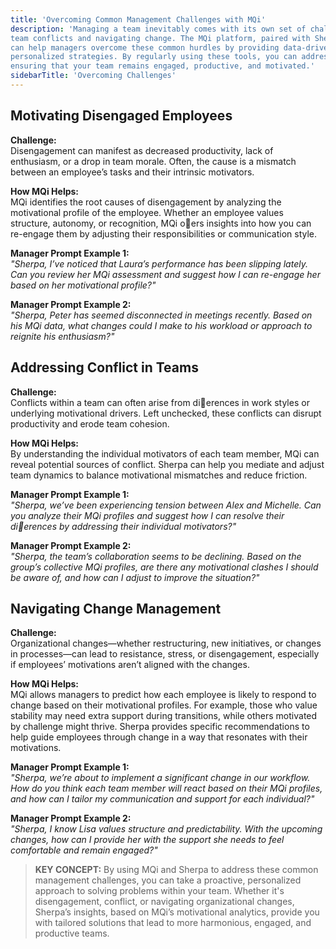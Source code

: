```yaml
---
title: 'Overcoming Common Management Challenges with MQi'
description: 'Managing a team inevitably comes with its own set of challenges, from disengaged employees to
team conflicts and navigating change. The MQi platform, paired with Sherpa’s real-time guidance,
can help managers overcome these common hurdles by providing data-driven insights and
personalized strategies. By regularly using these tools, you can address challenges proactively,
ensuring that your team remains engaged, productive, and motivated.'
sidebarTitle: 'Overcoming Challenges'
---
```


## Motivating Disengaged Employees

**Challenge:** \
Disengagement can manifest as decreased productivity, lack of enthusiasm, or a drop in team
morale. Often, the cause is a mismatch between an employee’s tasks and their intrinsic motivators.

**How MQi Helps:** \
MQi identifies the root causes of disengagement by analyzing the motivational profile of the
employee. Whether an employee values structure, autonomy, or recognition, MQi o􀆯ers insights
into how you can re-engage them by adjusting their responsibilities or communication style.

**Manager Prompt Example 1:** \
*"Sherpa, I’ve noticed that Laura’s performance has been slipping lately. Can you review her
MQi assessment and suggest how I can re-engage her based on her motivational profile?"*

**Manager Prompt Example 2:** \
*"Sherpa, Peter has seemed disconnected in meetings recently. Based on his MQi data, what
changes could I make to his workload or approach to reignite his enthusiasm?"*

## Addressing Conflict in Teams

**Challenge:** \
Conflicts within a team can often arise from di􀆯erences in work styles or underlying motivational
drivers. Left unchecked, these conflicts can disrupt productivity and erode team cohesion.

**How MQi Helps:** \
By understanding the individual motivators of each team member, MQi can reveal potential sources
of conflict. Sherpa can help you mediate and adjust team dynamics to balance motivational
mismatches and reduce friction.

**Manager Prompt Example 1:** \
*"Sherpa, we’ve been experiencing tension between Alex and Michelle. Can you analyze their
MQi profiles and suggest how I can resolve their di􀆯erences by addressing their individual
motivators?"*

**Manager Prompt Example 2:** \
*"Sherpa, the team’s collaboration seems to be declining. Based on the group’s collective
MQi profiles, are there any motivational clashes I should be aware of, and how can I adjust
to improve the situation?"*

## Navigating Change Management

**Challenge:** \
Organizational changes—whether restructuring, new initiatives, or changes in processes—can lead
to resistance, stress, or disengagement, especially if employees’ motivations aren’t aligned with the
changes.

**How MQi Helps:** \
MQi allows managers to predict how each employee is likely to respond to change based on their
motivational profiles. For example, those who value stability may need extra support during
transitions, while others motivated by challenge might thrive. Sherpa provides specific
recommendations to help guide employees through change in a way that resonates with their
motivations.

**Manager Prompt Example 1:** \
*"Sherpa, we’re about to implement a significant change in our workflow. How do you think
each team member will react based on their MQi profiles, and how can I tailor my
communication and support for each individual?"*

**Manager Prompt Example 2:** \
*"Sherpa, I know Lisa values structure and predictability. With the upcoming changes, how
can I provide her with the support she needs to feel comfortable and remain engaged?"*

> **KEY CONCEPT:** By using MQi and Sherpa to address these common management challenges, you
can take a proactive, personalized approach to solving problems within your team. Whether it's
disengagement, conflict, or navigating organizational changes, Sherpa’s insights, based on MQi’s
motivational analytics, provide you with tailored solutions that lead to more harmonious, engaged,
and productive teams.